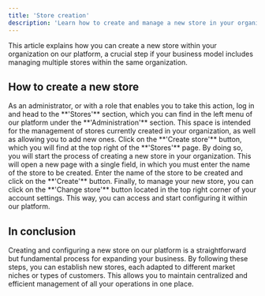 ```yaml
---
title: 'Store creation'
description: 'Learn how to create and manage a new store in your organization.'
---
```


This article explains how you can create a new store within your organization on our platform, a crucial step if your business model includes managing multiple stores within the same organization.

## How to create a new store

<Steps>
    <Step title="Access 'Stores'">
    As an administrator, or with a role that enables you to take this action, log in and head to the **'Stores'** section, which you can find in the left menu of our platform under the **'Administration'** section. This space is intended for the management of stores currently created in your organization, as well as allowing you to add new ones.
    </Step>
    <Step title="Add a new store">
    Click on the **'Create store'** button, which you will find at the top right of the **'Stores'** page. By doing so, you will start the process of creating a new store in your organization. This will open a new page with a single field, in which you must enter the name of the store to be created.
    </Step>
    <Step title="Enter the name of your store">
    Enter the name of the store to be created and click on the **'Create'** button.
    </Step>
    <Step title="Access your new store">
    Finally, to manage your new store, you can click on the **'Change store'** button located in the top right corner of your account settings. This way, you can access and start configuring it within our platform.
    </Step>
</Steps>

## In conclusion

Creating and configuring a new store on our platform is a straightforward but fundamental process for expanding your business. By following these steps, you can establish new stores, each adapted to different market niches or types of customers. This allows you to maintain centralized and efficient management of all your operations in one place.